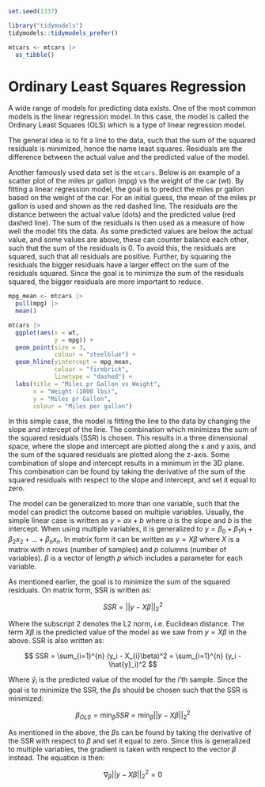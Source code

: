 ```r
set.seed(1337)

library("tidymodels")
tidymodels::tidymodels_prefer()

mtcars <- mtcars |> 
  as_tibble()
```

# Ordinary Least Squares Regression

A wide range of models for predicting data exists. One of the most common models is the linear regression model. In this case, the model is called the Ordinary Least Squares (OLS) which is a type of linear regression model.

The general idea is to fit a line to the data, such that the sum of the squared residuals is minimized, hence the name least squares. Residuals are the difference between the actual value and the predicted value of the model.

Another famously used data set is the `mtcars`. Below is an example of a scatter plot of the miles pr gallon (mpg) vs the weight of the car (wt). By fitting a linear regression model, the goal is to predict the miles pr gallon based on the weight of the car. For an initial guess, the mean of the miles pr gallon is used and shown as the red dashed line. The residuals are the distance between the actual value (dots) and the predicted value (red dashed line). The sum of the residuals is then used as a measure of how well the model fits the data. As some predicted values are below the actual value, and some values are above, these can counter balance each other, such that the sum of the residuals is 0. To avoid this, the residuals are squared, such that all residuals are positive. Further, by squaring the residuals the bigger residuals have a larger effect on the sum of the residuals squared. Since the goal is to minimize the sum of the residuals squared, the bigger residuals are more important to reduce.

```r
mpg_mean <- mtcars |> 
  pull(mpg) |> 
  mean()

mtcars |> 
  ggplot(aes(x = wt,
             y = mpg)) +
  geom_point(size = 3,
             colour = "steelblue") +
  geom_hline(yintercept = mpg_mean,
             colour = "firebrick",
             linetype = "dashed") +
  labs(title = "Miles pr Gallon vs Weight",
       x = "Weight (1000 lbs)",
       y = "Miles pr Gallon",
       colour = "Miles per gallon")
```

In this simple case, the model is fitting the line to the data by changing the slope and intercept of the line. The combination which minimizes the sum of the squared residuals (SSR) is chosen. This results in a three dimensional space, where the slope and intercept are plotted along the x and y axis, and the sum of the squared residuals are plotted along the z-axis. Some combination of slope and intercept results in a minimum in the 3D plane. This combination can be found by taking the derivative of the sum of the squared residuals with respect to the slope and intercept, and set it equal to zero.

The model can be generalized to more than one variable, such that the model can predict the outcome based on multiple variables. Usually, the simple linear case is written as $y = ax + b$ where $a$ is the slope and $b$ is the intercept. When using multiple variables, it is generalized to $y = \beta_0 + \beta_{1}x_1 + \beta_{2}x_2 + ... + \beta_{n}x_n$. In matrix form it can be written as $y = X\beta$ where $X$ is a matrix with $n$ rows (number of samples) and $p$ columns (number of variables). $\beta$ is a vector of length $p$ which includes a parameter for each variable.

As mentioned earlier, the goal is to minimize the sum of the squared residuals. On matrix form, SSR is written as:

$$
SSR = ||y-X\beta||_{2}^{2}
$$

Where the subscript 2 denotes the L2 norm, i.e. Euclidean distance. The term $X\beta$ is the predicted value of the model as we saw from $y = X\beta$ in the above. SSR is also written as:

$$
SSR = \sum_{i=1}^{n} (y_i - X_{i}\beta)^2 =  \sum_{i=1}^{n} (y_i - \hat{y}_i)^2
$$

Where $\hat{y}_i$ is the predicted value of the model for the $i$'th sample. Since the goal is to minimize the SSR, the $\beta$s should be chosen such that the SSR is minimized:

$$
\beta_{OLS} = \min_{\beta} SSR = \min_{\beta} ||y-X\beta||_{2}^{2}
$$

As mentioned in the above, the $\beta$s can be found by taking the derivative of the SSR with respect to $\beta$ and set it equal to zero. Since this is generalized to multiple variables, the gradient is taken with respect to the vector $\beta$ instead. The equation is then:

$$
\nabla_\beta||y-X\beta||_{2}^{2} = 0
$$